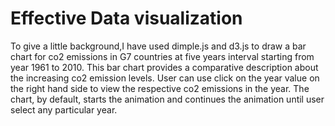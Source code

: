 # Effective Data visualization

To give a little background,I have used dimple.js and d3.js to draw a bar chart for co2 emissions in G7 countries at five years interval starting from year 1961 to 2010. This bar chart provides a comparative description about the increasing co2 emission levels. User can use click on the year value on the right hand side to view the respective co2 emissions in the year. The chart, by default, starts the animation and continues the animation until user select any particular year.